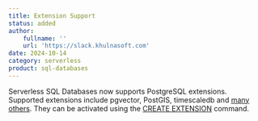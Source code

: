 ```yaml
---
title: Extension Support
status: added
author:
    fullname: ''
    url: 'https://slack.khulnasoft.com'
date: 2024-10-14
category: serverless
product: sql-databases
---
```


Serverless SQL Databases now supports PostgreSQL extensions. Supported extensions include pgvector, PostGIS, timescaledb and [many others](https://www.khulnasoft.com/en/docs/serverless/sql-databases/reference-content/supported-postgresql-extensions/#supported-extensions). They can be activated using the [CREATE EXTENSION](https://www.khulnasoft.com/en/docs/serverless/sql-databases/reference-content/supported-postgresql-extensions/) command.

